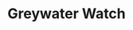 
# Greywater Watch
<ProjectDetails
  floatRight
  region="North"
  house="House Reed"
  type="Castle"
  status="Not Started"
  warp="/warp greywaterwatch"
  projectLead="undefined"
  dateStarted="undefined"
  dateCompleted="undefined"
/>
